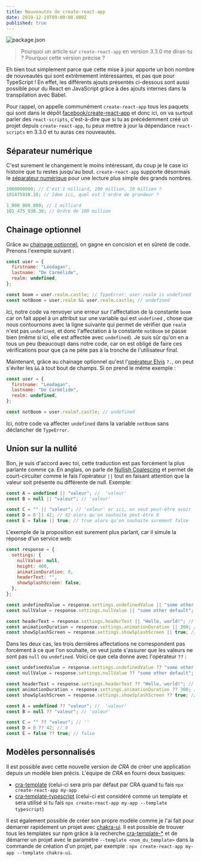 ```yaml
---
title: Nouveautés de create-react-app
date: 2019-12-19T09:00:00.000Z
published: true
---
```


![package.json](./package-json.png)

> Pourquoi un article sur `create-react-app` en version 3.3.0 me diras-tu ?
> Pourquoi cette version précise ?

Eh bien tout simplement parce que cette mise à jour apporte un bon nombre de
nouveautés qui sont extrêmement intéressantes, et pas que pour TypeScript ! En
effet, les différents ajouts présentés ci-dessous sont aussi possible pour du
React en JavaScript grâce à des ajouts internes dans la transpilation avec Babel.

Pour rappel, on appelle communément `create-react-app` tous les paquets qui sont
dans le dépôt [facebook/create-react-app](https://github.com/facebook/create-react-app)
et donc ici, on va surtout parler des `react-scripts`, c'est-à-dire que si tu as
précédemment créé un projet depuis `create-react-app`, tu peux mettre à jour la
dépendance `react-scripts` en 3.3.0 et tu auras ces nouveautés.

## Séparateur numérique

C'est surement le changement le moins intéressant, du coup je le case ici
histoire que tu restes jusqu'au bout. `create-react-app` supporte désormais le
[séparateur numérique](https://tc39.es/proposal-numeric-separator/) pour une
lecture plus simple des grands nombres.

```javascript {4-5}
1000000000; // C'est 1 milliard, 100 million, 10 million ?
101475938.38; // Idem ici, quel est l'ordre de grandeur ?

1_000_000_000; // 1 milliard
101_475_938.38; // Ordre de 100 million
```

## Chainage optionnel

Grâce au [chainage optionnel](https://tc39.es/proposal-optional-chaining/), on
gagne en concision et en sûreté de code. Prenons l'exemple suivant :

```javascript {7-8}
const user = {
  firstname: "Léodagan",
  lastname: "De Carmélide",
  realm: undefined,
};

const boom = user.realm.castle; // TypeError: user.realm is undefined
const notBoom = user.realm && user.realm.castle; // undefined
```

Ici, notre code va renvoyer une erreur sur l'affectation de la constante `boom`
car on fait appel à un attribut sur une variable qui est `undefined` , chose que
nous contournons avec la ligne suivante qui permet de vérifier que `realm` n'est
pas `undefined`, et donc l'affectation à la constante `notBoom` se passe bien
(même si ici, elle est affectée avec `undefined`). Je suis sûr qu'on en a tous
un peu (beaucoup) dans notre code, car on est obligé de faire ces vérifications
pour que ça ne pète pas à la tronche de l'utilisateur final.

Maintenant, grâce au chainage optionnel qu'est l'[opérateur Elvis](https://en.wikipedia.org/wiki/Elvis_operator)
`?.`, on peut s'éviter les `&&` à tout bout de champs. Si on prend le même
exemple :

```javascript {7}
const user = {
  firstname: "Léodagan",
  lastname: "De Carmélide",
  realm: undefined,
};

const notBoom = user.realm?.castle; // undefined
```

Ici, notre code va affecter `undefined` dans la variable `notBoom` sans
déclancher de `TypeError`.

## Union sur la nullité

Bon, je suis d'accord avec toi, cette traduction est pas forcément la plus
parlante comme ça. En anglais, on parle de [Nullish Coalescing](https://tc39.es/proposal-nullish-coalescing/)
et permet de court-circuiter comme le fais l'opérateur `||` tout en faisant
attention que la valeur soit présente ou différente de null. Exemple:

```javascript
const A = undefined || "valeur"; //  'valeur'
const B = null || "valeur"; // 'valeur'

const C = "" || "valeur"; // 'valeur' or ici, on veut peut-être avoir ''
const D = 0 || 42; // 42 alors qu'on souhaite peut-être 0
const E = false || true; // true alors qu'on souhaite surement false
```

L'exemple de la proposition est surement plus parlant, car il simule la réponse d'un service web:

```javascript {14-16}
const response = {
  settings: {
    nullValue: null,
    height: 400,
    animationDuration: 0,
    headerText: "",
    showSplashScreen: false,
  },
};

const undefinedValue = response.settings.undefinedValue || "some other default"; // result: 'some other default'
const nullValue = response.settings.nullValue || "some other default"; // result: 'some other default'

const headerText = response.settings.headerText || "Hello, world!"; // Potentially unintended. '' is falsy, result: 'Hello, world!'
const animationDuration = response.settings.animationDuration || 300; // Potentially unintended. 0 is falsy, result: 300
const showSplashScreen = response.settings.showSplashScreen || true; // Potentially unintended. false is falsy, result: true
```

Dans les deux cas, les trois dernières affectations ne correspondent pas forcément à ce que l'on souhaite, on veut juste s'assurer que les valeurs ne sont pas `null` ou `undefined`. Voici ce que cela donne avec l'opérateur `??` :

```javascript {4-6,11-13}
const undefinedValue = response.settings.undefinedValue ?? "some other default"; // result: 'some other default'
const nullValue = response.settings.nullValue ?? "some other default"; // result: 'some other default'

const headerText = response.settings.headerText ?? "Hello, world!"; // result: ''
const animationDuration = response.settings.animationDuration ?? 300; // result: 0
const showSplashScreen = response.settings.showSplashScreen ?? true; // result: false

const A = undefined ?? "valeur"; //  'valeur'
const B = null ?? "valeur"; // 'valeur'

const C = "" ?? "valeur"; // ''
const D = 0 ?? 42; // 0
const E = false ?? true; // false
```

## Modèles personnalisés

Il est possible avec cette nouvelle version de _CRA_ de créer une application
depuis un modèle bien précis. L'équipe de _CRA_ en fourni deux basiques:

- [cra-template](https://github.com/facebook/create-react-app/tree/master/packages/cra-template)
  (celui-ci sera pris par défaut par CRA quand tu fais `npx create-react-app my-app`
- [cra-template-typescript](https://github.com/facebook/create-react-app/tree/master/packages/cra-template-typescript)
  (celui-ci est considéré comme un template et sera utilisé si tu fais
  `npx create-react-app my-app --template typescript`)

Il est également possible de créer son propre modèle comme je l'ai fait pour
démarrer rapidement un projet avec [chakra-ui](https://github.com/yoannfleurydev/cra-template-chakra-ui).
Il est possible de trouver tous les templates sur npm grâce à la recherche
[cra-template-\*](https://www.npmjs.com/search?q=cra-template-*) et de démarrer
un projet avec le paramètre `--template <nom_du_template>` dans la commande de
création d'un projet, par exemple : `npx create-react-app my-app --template chakra-ui`.
